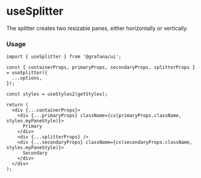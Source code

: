 
# useSplitter

The splitter creates two resizable panes, either horizontally or vertically.

### Usage

```tsx
import { useSplitter } from '@grafana/ui';

const { containerProps, primaryProps, secondaryProps, splitterProps } = useSplitter({
  ...options,
});

const styles = useStyles2(getStyles);

return (
  <div {...containerProps}>
    <div {...primaryProps} className={cx(primaryProps.className, styles.myPaneStyle)}>
      Primary
    </div>
    <div {...splitterProps} />
    <div {...secondaryProps} className={cx(secondaryProps.className, styles.myPaneStyle)}>
      Secondary
    </div>
  </div>
);
```
